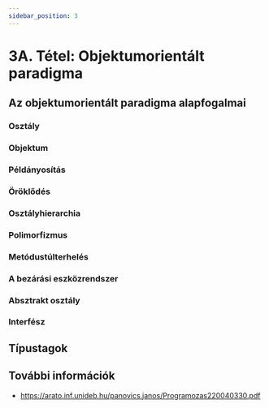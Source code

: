 ```yaml
---
sidebar_position: 3
---
```


# 3A. Tétel: Objektumorientált paradigma

## Az objektumorientált paradigma alapfogalmai

### Osztály

### Objektum

### Példányosítás

<!--## Öröklődés, osztályhierarchia.-->

### Öröklődés

### Osztályhierarchia

<!--## Polimorfizmus, metódustúlterhelés.-->

### Polimorfizmus

### Metódustúlterhelés

<!--## A bezárási eszközrendszer.-->

### A bezárási eszközrendszer

<!--## Absztrakt osztályok és interfészek.-->

### Absztrakt osztály

### Interfész

<!--## Típustagok.-->

## Típustagok

## További információk

- https://arato.inf.unideb.hu/panovics.janos/Programozas220040330.pdf
